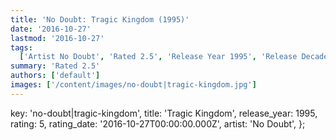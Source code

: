 ```yaml
---
title: 'No Doubt: Tragic Kingdom (1995)'
date: '2016-10-27'
lastmod: '2016-10-27'
tags:
  ['Artist No Doubt', 'Rated 2.5', 'Release Year 1995', 'Release Decade 1990']
summary: 'Rated 2.5'
authors: ['default']
images: ['/content/images/no-doubt|tragic-kingdom.jpg']
---
```


  key: 'no-doubt|tragic-kingdom',
  title: 'Tragic Kingdom',
  release_year: 1995,
  rating: 5,
  rating_date: '2016-10-27T00:00:00.000Z',
  artist: 'No Doubt',
};

<MusicRating data={data} />
